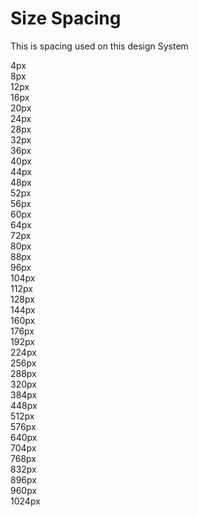 <Meta title="Introduction/Spacing" />

# Size Spacing

This is spacing used on this design System

<div class="size__container">
  <div class="size__item">
    <span>4px</span>
    <div class="size__box s-4"></div>
  </div>
  <div class="size__item">
    <span>8px</span>
    <div class="size__box s-8"></div>
  </div>
  <div class="size__item">
    <span>12px</span>
    <div class="size__box s-12"></div>
  </div>
  <div class="size__item">
    <span>16px</span>
    <div class="size__box s-16"></div>
  </div>
  <div class="size__item">
    <span>20px</span>
    <div class="size__box s-20"></div>
  </div>
  <div class="size__item">
    <span>24px</span>
    <div class="size__box s-24"></div>
  </div>
  <div class="size__item">
    <span>28px</span>
    <div class="size__box s-28"></div>
  </div>
  <div class="size__item">
    <span>32px</span>
    <div class="size__box s-32"></div>
  </div>
  <div class="size__item">
    <span>36px</span>
    <div class="size__box s-36"></div>
  </div>
  <div class="size__item">
    <span>40px</span>
    <div class="size__box s-40"></div>
  </div>
  <div class="size__item">
    <span>44px</span>
    <div class="size__box s-44"></div>
  </div>
  <div class="size__item">
    <span>48px</span>
    <div class="size__box s-48"></div>
  </div>
  <div class="size__item">
    <span>52px</span>
    <div class="size__box s-52"></div>
  </div>
  <div class="size__item">
    <span>56px</span>
    <div class="size__box s-56"></div>
  </div>
  <div class="size__item">
    <span>60px</span>
    <div class="size__box s-60"></div>
  </div>
  <div class="size__item">
    <span>64px</span>
    <div class="size__box s-64"></div>
  </div>
  <div class="size__item">
    <span>72px</span>
    <div class="size__box s-72"></div>
  </div>
  <div class="size__item">
    <span>80px</span>
    <div class="size__box s-80"></div>
  </div>
  <div class="size__item">
    <span>88px</span>
    <div class="size__box s-88"></div>
  </div>
  <div class="size__item">
    <span>96px</span>
    <div class="size__box s-96"></div>
  </div>
  <div class="size__item">
    <span>104px</span>
    <div class="size__box s-104"></div>
  </div>
  <div class="size__item">
    <span>112px</span>
    <div class="size__box s-112"></div>
  </div>
  <div class="size__item">
    <span>128px</span>
    <div class="size__box s-128"></div>
  </div>
  <div class="size__item">
    <span>144px</span>
    <div class="size__box s-144"></div>
  </div>
  <div class="size__item">
    <span>160px</span>
    <div class="size__box s-160"></div>
  </div>
  <div class="size__item">
    <span>176px</span>
    <div class="size__box s-176"></div>
  </div>
  <div class="size__item">
    <span>192px</span>
    <div class="size__box s-192"></div>
  </div>
  <div class="size__item">
    <span>224px</span>
    <div class="size__box s-224"></div>
  </div>
  <div class="size__item">
    <span>256px</span>
    <div class="size__box s-256"></div>
  </div>
  <div class="size__item">
    <span>288px</span>
    <div class="size__box s-288"></div>
  </div>
  <div class="size__item">
    <span>320px</span>
    <div class="size__box s-320"></div>
  </div>
  <div class="size__item">
    <span>384px</span>
    <div class="size__box s-384"></div>
  </div>
  <div class="size__item">
    <span>448px</span>
    <div class="size__box s-448"></div>
  </div>
  <div class="size__item">
    <span>512px</span>
    <div class="size__box s-512"></div>
  </div>
  <div class="size__item">
    <span>576px</span>
    <div class="size__box s-576"></div>
  </div>
  <div class="size__item">
    <span>640px</span>
    <div class="size__box s-640"></div>
  </div>
  <div class="size__item">
    <span>704px</span>
    <div class="size__box s-704"></div>
  </div>
  <div class="size__item">
    <span>768px</span>
    <div class="size__box s-768"></div>
  </div>
  <div class="size__item">
    <span>832px</span>
    <div class="size__box s-832"></div>
  </div>
  <div class="size__item">
    <span>896px</span>
    <div class="size__box s-896"></div>
  </div>
  <div class="size__item">
    <span>960px</span>
    <div class="size__box s-960"></div>
  </div>
  <div class="size__item">
    <span>1024px</span>
    <div class="size__box s-1024"></div>
  </div>
</div>

<style>
  {`
		@import url('https://fonts.googleapis.com/css2?family=Plus+Jakarta+Sans:ital,wght@0,200;0,300;0,400;0,500;0,600;0,700;0,800;1,200;1,300;1,400;1,500;1,600;1,700;1,800&display=swap');

		*{
			box-sizing: border-box;
			font-family: 'Plus Jakarta Sans', sans-serif !important;
		}

		.size__container{
			overflow: auto;
  		white-space: nowrap;
      padding: 0.5rem 1rem;
      border: 1px solid #00000010;
      border-radius: 0.5rem;
		}

		.size__item{
			display: flex;
			align-items: center;
			min-width: max-content;
			margin: 0.5rem;
		}

		span{
			color: #64748B;
			width: 4rem;
		}

		.size__box{
			height: 2rem;
			background-color: #E2E8F0;
		}

		{/* Size */}

		.s-4{ width: 0.25rem; }
		.s-8{ width: 0.5rem; }
		.s-12{ width: 0.75rem; }
		.s-16{ width: 1rem; }
		.s-20{ width: 1.25rem; }
		.s-24{ width: 1.5rem; }
		.s-28{ width: 1.75rem; }
		.s-32{ width: 2rem; }
		.s-36{ width: 2.25rem; }
		.s-40{ width: 2.5rem; }
		.s-44{ width: 2.75rem; }
		.s-48{ width: 3rem; }
		.s-52{ width: 3.25rem; }
		.s-56{ width: 3.5rem; }
		.s-60{ width: 3.75rem; }
		.s-64{ width: 4rem; }
		.s-72{ width: 4.5rem; }
		.s-80{ width: 5rem; }
		.s-88{ width: 5.5rem; }
		.s-96{ width: 6rem; }
		.s-104{ width: 6.5rem; }
		.s-112{ width: 7rem; }
		.s-128{ width: 8rem; }
		.s-144{ width: 9rem; }
		.s-160{ width: 10rem; }
		.s-176{ width: 11rem; }
		.s-192{ width: 12rem; }
		.s-224{ width: 14rem; }
		.s-256{ width: 16rem; }
		.s-288{ width: 18rem; }
		.s-320{ width: 20rem; }
		.s-384{ width: 24rem; }
		.s-448{ width: 28rem; }
		.s-512{ width: 32rem; }
		.s-576{ width: 36rem; }
		.s-640{ width: 40rem; }
		.s-704{ width: 44rem; }
		.s-768{ width: 48rem; }
		.s-832{ width: 52rem; }
		.s-896{ width: 56rem; }
		.s-960{ width: 60rem; }
		.s-1024{ width: 64rem; }
	`}
</style>
